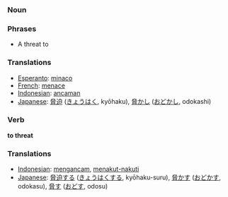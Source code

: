 === Noun ===


===Phrases===
*A threat to

===Translations===
*[[Esperanto]]: [[minaco]]
*[[French]]: [[menace]]
*[[Indonesian]]: [[ancam|ancaman]]
*[[Japanese]]: [[脅迫]] ([[きょうはく]], kyōhaku), [[脅かし]] ([[おどかし]], odokashi)

=== Verb ===

'''to threat'''

=== Translations ===
*[[Indonesian]]: [[ancam|mengancam]], [[takut|menakut-nakuti]]
*[[Japanese]]: [[脅迫]]する ([[きょうはく]]する, kyōhaku-suru), [[脅かす]] ([[おどかす]], odokasu), [[脅す]] ([[おどす]], odosu)